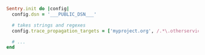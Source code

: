 ```ruby
Sentry.init do |config|
  config.dsn = '___PUBLIC_DSN___'

  # takes strings and regexes
  config.trace_propagation_targets = ['myproject.org', /.*\.otherservice.org\/.*/]

  # ...
end
```
